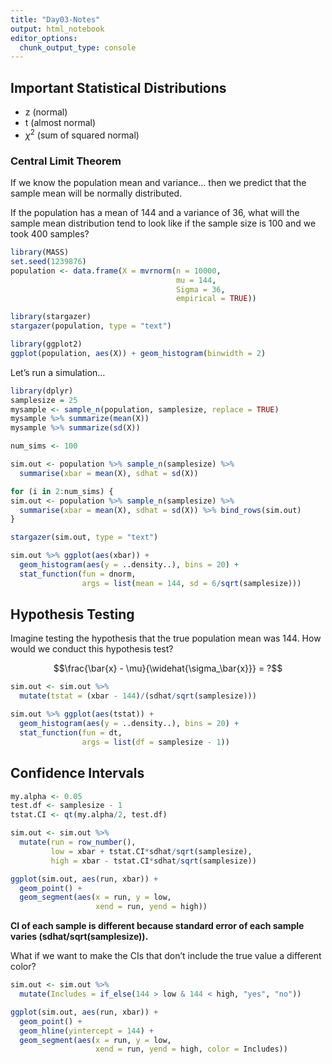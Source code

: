 ```yaml
---
title: "Day03-Notes"
output: html_notebook
editor_options: 
  chunk_output_type: console
---
```


## Important Statistical Distributions

* z (normal)
* t (almost normal)
* $\chi^2$ (sum of squared normal)

### Central Limit Theorem

If we know the population mean and variance... then we predict that the sample mean will be normally distributed.

If the population has a mean of 144 and a variance of 36, what will the sample mean distribution tend to look like if the sample size is 100 and we took 400 samples?

```r
library(MASS)
set.seed(1239876)
population <- data.frame(X = mvrnorm(n = 10000, 
                                     mu = 144, 
                                     Sigma = 36, 
                                     empirical = TRUE))
```

```r
library(stargazer)
stargazer(population, type = "text")
```

```r
library(ggplot2)
ggplot(population, aes(X)) + geom_histogram(binwidth = 2)
```


Let's run a simulation...

```r
library(dplyr)
samplesize = 25
mysample <- sample_n(population, samplesize, replace = TRUE) 
mysample %>% summarize(mean(X))
mysample %>% summarize(sd(X))
```

```r
num_sims <- 100

sim.out <- population %>% sample_n(samplesize) %>% 
  summarise(xbar = mean(X), sdhat = sd(X))

for (i in 2:num_sims) {
sim.out <- population %>% sample_n(samplesize) %>% 
  summarise(xbar = mean(X), sdhat = sd(X)) %>% bind_rows(sim.out)
}
```

```r
stargazer(sim.out, type = "text")
```

```r
sim.out %>% ggplot(aes(xbar)) + 
  geom_histogram(aes(y = ..density..), bins = 20) +
  stat_function(fun = dnorm, 
                args = list(mean = 144, sd = 6/sqrt(samplesize)))
``` 


## Hypothesis Testing

Imagine testing the hypothesis that the true population mean was 144. How would we conduct this hypothesis test? 

$$\frac{\bar{x} - \mu}{\widehat{\sigma_\bar{x}}} = ?$$

```r
sim.out <- sim.out %>% 
  mutate(tstat = (xbar - 144)/(sdhat/sqrt(samplesize)))

sim.out %>% ggplot(aes(tstat)) + 
  geom_histogram(aes(y = ..density..), bins = 20) +
  stat_function(fun = dt, 
                args = list(df = samplesize - 1))
```


## Confidence Intervals

```r
my.alpha <- 0.05
test.df <- samplesize - 1
tstat.CI <- qt(my.alpha/2, test.df)

sim.out <- sim.out %>% 
  mutate(run = row_number(),
         low = xbar + tstat.CI*sdhat/sqrt(samplesize),
         high = xbar - tstat.CI*sdhat/sqrt(samplesize))

ggplot(sim.out, aes(run, xbar)) + 
  geom_point() + 
  geom_segment(aes(x = run, y = low, 
                   xend = run, yend = high))
```

**CI of each sample is different because standard error of each sample varies (sdhat/sqrt(samplesize)).**

What if we want to make the CIs that don't include the true value a different color?

```r
sim.out <- sim.out %>% 
  mutate(Includes = if_else(144 > low & 144 < high, "yes", "no"))

ggplot(sim.out, aes(run, xbar)) + 
  geom_point() + 
  geom_hline(yintercept = 144) +
  geom_segment(aes(x = run, y = low, 
                   xend = run, yend = high, color = Includes))
```


